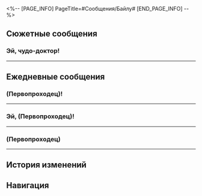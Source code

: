<%-- [PAGE_INFO]
PageTitle=#Сообщения/Байлу#
[END_PAGE_INFO] --%>
{{Сообщение Инфобокс
|id          = 1211
|Изображение = Персонаж Байлу Иконка.png
|Тип         = Персонаж
|Отправитель = Байлу
|ПодписьСоо  = Пейте больше тёплой воды и меньше злитесь
|Фракция     = Лофу Сяньчжоу
}}

==Сюжетные сообщения==
===Эй, чудо-доктор!===
{{Сообщения
|условие_получения = 
|текст =
:'''(Первопроходец):''' Эй, чудо-доктор!
:{Выбор} Есть посылка.
:'''(Первопроходец):''' Для Банься есть посылка, было бы здорово открыть вместе.
:'''Байлу:''' Хорошо! Встретимся в Приюте звёздных яликов!
:'''Байлу:''' Банься наверняка не будет возражать, если мы откроем её подарок.
}}
----

==Ежедневные сообщения==
===(Первопроходец)!===
{{Сообщения|текст =
:'''Байлу:''' (Первопроходец)!
:'''Байлу:''' Я сделала большое открытие!
:{Выбор} Поведайте, чудо-доктор.
:'''(Первопроходец):''' Поведайте, чудо-доктор.
:'''Байлу:''' В общем.
:'''Байлу:''' Шашлычок из ягодного фазана
:'''Байлу:''' вегетарианский!
:{Выбор} Ясно.
::'''(Первопроходец):''' Понятно, чудесное открытие.
::'''(Первопроходец):''' Но что это значит?
::'''Байлу:''' Это значит...
:{Выбор} Что это?
::'''(Первопроходец):''' Что такое шашлычок из ягодного фазана?
::'''Байлу:''' Я думала, что это мясной шашлык, приготовленный из ягодного фазана.
::'''Байлу:''' Но оказалось, что это ягодный шашлычок!
::'''(Первопроходец):''' Ого!
:'''Байлу:''' Я могу есть его!
:'''Байлу:''' Ха-ха-ха-ха-ха
:{Выбор} Зачем ты говоришь это?
:'''(Первопроходец):''' Зачем ты говоришь это?
:'''(Первопроходец):''' [[Файл:Стикер ГПП 07 Пом-Пом 08.png|80px|&lbrack;Шок&rbrack;]]
:'''Байлу:''' Мне нравится сладкое, но я не ем сладкое мясо.
:'''Байлу:''' Поэтому, как бы заманчиво ни выглядел карамельный сироп медового цвета, покрывающий шашлык, я не осмеливалась его пробовать.
:'''Байлу:''' Но теперь всё изменилось.
:'''Байлу:''' Только посмотри на эти цвета...
:'''Байлу:''' Ах, я хочу есть.
:'''Байлу:''' Пойду куплю! Ха-ха-ха-ха
:'''Байлу:''' До встречи!
}}
----

===Эй, (Первопроходец)!===
{{Сообщения|текст =
:'''Байлу:''' Эй, (Первопроходец)!
:'''Байлу:''' Ты {{MC|ж=говорила|м=говорил}}, что тебя мучают кошмары?
:'''Байлу:''' Я составила для тебя план лечения!
:{Выбор} Спасибо.
::'''(Первопроходец):''' Спасибо, чудо-доктор!
::'''(Первопроходец):''' Ты мой спаситель!
::'''Байлу:''' Это моя работа!
::'''Байлу:''' Завтрак: тарелка супа, успокаивающего желудок, два кусочка картофельных оладий и палочка из теста, обжаренная во фритюре (с одним кусочком куриной голени на гриле).<br />Обед: половина котлеты из ароматного белого риса, тарелка тофу бабушки Чэнь, два клыкопирулета, большая чашка чая «Радость небожителя».<br />Ужин: порция генеральского бургера с телятиной на гриле, порция куриных крылышек, обжаренных во фритюре, две порции сырного картофеля фри.
:{Выбор} Я уже и {{MC|ж=забыла|м=забыл}}.
::'''(Первопроходец):''' Ох, я уже и {{MC|ж=забыла|м=забыл}}.
::'''(Первопроходец):''' Я не {{MC|ж=думала|м=думал}}, что ты запомнишь.
::'''Байлу:''' Ах.
::'''Байлу:''' Ты же ещё так {{MC|ж=молода|м=молод}}, откуда такая забывчивость.
::'''Байлу:''' Постой, мне нужно изменить лечение!
::'''Байлу:''' Завтрак: тарелка супа, успокаивающего желудок, два кусочка картофельных оладий и палочка из теста, обжаренная во фритюре (с одним кусочком куриной голени на гриле).<br />Обед: половина котлеты из ароматного белого риса, тарелка тофу бабушки Чэнь, два клыкопирулета, большая чашка чая «Радость небожителя».<br />Ужин: порция генеральского бургера с телятиной на гриле, порция куриных крылышек, обжаренных во фритюре, две порции сырного картофеля фри.<br />Перед сном: ореховая паста.
:'''Байлу:''' Не забудь принимать лекарство по расписанию!
:{Выбор} Это же просто план питания?
:'''(Первопроходец):''' Это же просто план питания?
:'''(Первопроходец):''' [[Файл:Стикер ГПП 07 Пом-Пом 07.png|80px|&lbrack;Недоумение&rbrack;]]
:'''Байлу:''' Кто из нас целитель, ты или я?
:'''Байлу:''' Это пищетерапия!
:'''Байлу:''' Гарантирую, ты будешь {{MC|ж=счастлива|м=счастлив}} целый день после лечения, а у счастливых людей не бывает кошмаров!
:'''Байлу:''' [[Файл:Стикер ГПП 07 Пом-Пом 06.png|80px|&lbrack;Одобрение&rbrack;]]
}}
----

===(Первопроходец)===
{{Сообщения|текст =
:'''Байлу:''' (Первопроходец)
:'''Байлу:''' Мне интересно.
:'''Байлу:''' Ты не знаешь, как можно стать выше?
:'''Байлу:''' Я не для себя, я для пациента спрашиваю.
:{Выбор} Кто из нас целитель?
::'''(Первопроходец):''' Кто из нас целитель?
::'''(Первопроходец):''' [[Файл:Стикер ГПП 07 Пом-Пом 07.png|80px|&lbrack;Недоумение&rbrack;]]
::'''Байлу:''' Хватит!
:{Выбор} Этот пациент...
::'''(Первопроходец):''' Этот пациент... ты?
::'''(Первопроходец):''' [[Файл:Стикер ГПП 07 Пом-Пом 07.png|80px|&lbrack;Недоумение&rbrack;]]
::'''Байлу:''' Не суй нос в чужое дело!
:'''Байлу:''' [[Файл:Стикер ГПП 07 Пом-Пом 04.png|80px|&lbrack;Отказ&rbrack;]]
:'''Байлу:''' Это я задаю вопросы! Отвечай!
:{Выбор} Больше тренироваться.
::'''(Первопроходец):''' Попробуй больше тренироваться.
::'''Байлу:''' Я пыталась, не помогает!
::'''Байлу:''' Я каждый день соперничаю в остроумии и доблести с целителями из Комиссии по алхимии.
::'''Байлу:''' Я сильно стараюсь.
:{Выбор} Ложиться спать раньше.
::'''(Первопроходец):''' Нужно ложиться и вставать пораньше.
::'''Байлу:''' Я пыталась! Не помогает!
::'''Байлу:''' У меня очень строгое расписание.
:{Выбор} Пить больше молока.
::'''(Первопроходец):''' Кажется, нужно пить больше молока...
::'''Байлу:''' Это миф! Я уже пыталась.
::'''Байлу:''' Я по три раза в день пью молоко.
:'''Байлу:''' И совсем не подросла!
:{Выбор} Ты уже всё перепробовала.
:'''(Первопроходец):''' Хм, кажется, ты уже всё перепробовала.
:'''Байлу:''' ...Нет.
:'''Байлу:''' Это пациент уже всё перепробовал!
:{Выбор} Да-да.
:'''(Первопроходец):''' Да-да.
:'''(Первопроходец):''' [[Файл:Стикер ГПП 07 Пом-Пом 03.png|80px|&lbrack;Сердечко&rbrack;]]
:'''Байлу:''' Хм.
:'''Байлу:''' Ла-ла-ла, я тебя игнорирую.
}}
----

==История изменений==
{{История изменений|3.5}}

==Навигация==
{{Сообщения Навбокс}}